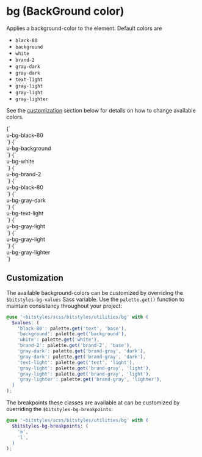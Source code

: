 
<Meta title="Utilities/background-color" />

# bg (BackGround color)

Applies a background-color to the element. Default colors are

- `black-80`
- `background`
- `white`
- `brand-2`
- `gray-dark`
- `gray-dark`
- `text-light`
- `gray-light`
- `gray-light`
- `gray-lighter`

See the [customization](#customization) section below for details on how to change available colors.

<Canvas>
  <Story name="black-80">
    {`
      <div class="u-bg-black-80">u-bg-black-80</div>
    `}
  </Story>
  <Story name="background">
    {`
      <div class="u-bg-background">u-bg-background</div>
    `}
  </Story>
  <Story name="white">
    {`
      <div class="u-bg-white">u-bg-white</div>
    `}
  </Story>
  <Story name="brand-2">
    {`
      <div class="u-bg-brand-2">u-bg-brand-2</div>
    `}
  </Story>
  <Story name="gray-dark">
    {`
      <div class="u-bg-black-80">u-bg-black-80</div>
    `}
  </Story>
  <Story name="gray-dark">
    {`
      <div class="u-bg-gray-dark">u-bg-gray-dark</div>
    `}
  </Story>
  <Story name="text-light">
    {`
      <div class="u-bg-text-light">u-bg-text-light</div>
    `}
  </Story>
  <Story name="gray-light">
    {`
      <div class="u-bg-gray-light">u-bg-gray-light</div>
    `}
  </Story>
  <Story name="gray-light">
    {`
      <div class="u-bg-gray-light">u-bg-gray-light</div>
    `}
  </Story>
  <Story name="gray-lighter">
    {`
      <div class="u-bg-gray-lighter">u-bg-gray-lighter</div>
    `}
  </Story>
</Canvas>

## Customization

The available background-colors can be customized by overriding the `$bitstyles-bg-values` Sass variable. Use the `palette.get()` function to maintain consistency throughout your project:

```scss
@use '~bitstyles/scss/bitstyles/utilities/bg' with (
  $values: (
    'black-80': palette.get('text', 'base'),
    'background': palette.get('background'),
    'white': palette.get('white'),
    'brand-2': palette.get('brand-2', 'base'),
    'gray-dark': palette.get('brand-gray', 'dark'),
    'gray-dark': palette.get('brand-gray', 'dark'),
    'text-light': palette.get('text', 'light'),
    'gray-light': palette.get('brand-gray', 'light'),
    'gray-light': palette.get('brand-gray', 'light'),
    'gray-lighter': palette.get('brand-gray', 'lighter'),
  )
);
```

The breakpoints these classes are available at can be customized by overriding the `$bitstyles-bg-breakpoints`:

```scss
@use '~bitstyles/scss/bitstyles/utilities/bg' with (
  $bitstyles-bg-breakpoints: (
    'm',
    'l',
  )
);
```
